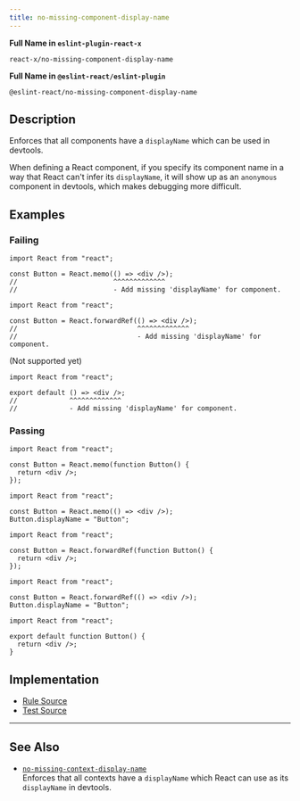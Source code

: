 ```yaml
---
title: no-missing-component-display-name
---
```


**Full Name in `eslint-plugin-react-x`**

```plain copy
react-x/no-missing-component-display-name
```

**Full Name in `@eslint-react/eslint-plugin`**

```plain copy
@eslint-react/no-missing-component-display-name
```

## Description

Enforces that all components have a `displayName` which can be used in devtools.

When defining a React component, if you specify its component name in a way that React can't infer its `displayName`, it will show up as an `anonymous` component in devtools, which makes debugging more difficult.

## Examples

### Failing

```tsx
import React from "react";

const Button = React.memo(() => <div />);
//                        ^^^^^^^^^^^^^
//                        - Add missing 'displayName' for component.
```

```tsx
import React from "react";

const Button = React.forwardRef(() => <div />);
//                              ^^^^^^^^^^^^^
//                              - Add missing 'displayName' for component.
```

(Not supported yet)

```tsx
import React from "react";

export default () => <div />;
//             ^^^^^^^^^^^^^
//             - Add missing 'displayName' for component.
```

### Passing

```tsx
import React from "react";

const Button = React.memo(function Button() {
  return <div />;
});
```

```tsx
import React from "react";

const Button = React.memo(() => <div />);
Button.displayName = "Button";
```

```tsx
import React from "react";

const Button = React.forwardRef(function Button() {
  return <div />;
});
```

```tsx
import React from "react";

const Button = React.forwardRef(() => <div />);
Button.displayName = "Button";
```

```tsx
import React from "react";

export default function Button() {
  return <div />;
}
```

## Implementation

- [Rule Source](https://github.com/Rel1cx/eslint-react/tree/main/packages/plugins/eslint-plugin-react-x/src/rules/no-missing-component-display-name.ts)
- [Test Source](https://github.com/Rel1cx/eslint-react/tree/main/packages/plugins/eslint-plugin-react-x/src/rules/no-missing-component-display-name.spec.ts)

---

## See Also

- [`no-missing-context-display-name`](./no-missing-context-display-name)\
  Enforces that all contexts have a `displayName` which React can use as its `displayName` in devtools.
